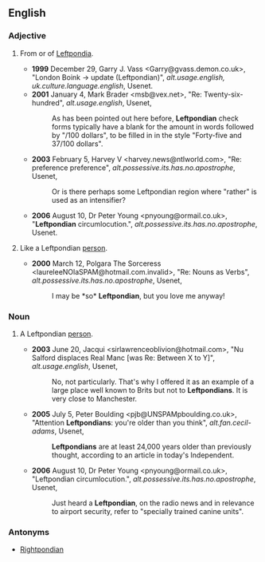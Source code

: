 ==English==
===Adjective===
{{en-adj|-}}
#{{slang}} From or of [[Leftpondia]].
#*'''1999''' December 29, Garry J. Vass <Garry@gvass.demon.co.uk>, "London Boink -> update (Leftpondian)", ''alt.usage.english, uk.culture.language.english'', Usenet.
#*'''2001''' January 4, Mark Brader <msb@vex.net>, "Re: Twenty-six-hundred", ''alt.usage.english'', Usenet,
#*:As has been pointed out here before, '''Leftpondian''' check forms typically have a blank for the amount in words followed by "/100 dollars", to be filled in in the style "Forty-five and 37/100 dollars".
#*'''2003''' February 5, Harvey V <harvey.news@ntlworld.com>, "Re: preference preference", ''alt.possessive.its.has.no.apostrophe'', Usenet,
#*:Or is there perhaps some Leftpondian region where "rather" is used as an intensifier?
#*'''2006''' August 10, Dr Peter Young <pnyoung@ormail.co.uk>, "'''Leftpondian''' circumlocution.", ''alt.possessive.its.has.no.apostrophe'', Usenet.
#{{slang|comparable}} Like a Leftpondian [[person]].
#*'''2000''' March 12, Polgara The Sorceress <laureleeNOlaSPAM@hotmail.com.invalid>, "Re: Nouns as Verbs", ''alt.possessive.its.has.no.apostrophe'', Usenet,
#*:I may be *so* '''Leftpondian''', but you love me anyway!

===Noun===
{{en-noun|s}}
#{{slang}} A Leftpondian [[person]].
#*'''2003''' June 20, Jacqui <sirlawrenceoblivion@hotmail.com>, "Nu Salford displaces Real Manc [was Re: Between X to Y]", ''alt.usage.english'', Usenet,
#*:No, not particularly. That's why I offered it as an example of a large place well known to Brits but not to '''Leftpondians'''. It is very close to Manchester.
#*'''2005''' July 5, Peter Boulding <pjb@UNSPAMpboulding.co.uk>, "Attention '''Leftpondians''': you're older than you think", ''alt.fan.cecil-adams'', Usenet,
#*:'''Leftpondians''' are at least 24,000 years older than previously thought, according to an article in today's Independent.
#*'''2006''' August 10, Dr Peter Young <pnyoung@ormail.co.uk>, "Leftpondian circumlocution.", ''alt.possessive.its.has.no.apostrophe'', Usenet,
#*:Just heard a '''Leftpondian''', on the radio news and in relevance to airport security, refer to "specially trained canine units".


===Antonyms===
*[[Rightpondian]]